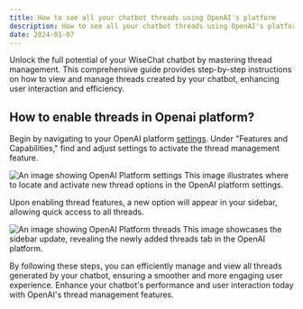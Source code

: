 ```yaml
---
title: How to see all your chatbot threads using OpenAI's platform
description: How to see all your chatbot threads using OpenAI's platform
date: 2024-01-07
---
```


Unlock the full potential of your WiseChat chatbot by mastering thread management. This comprehensive guide provides step-by-step instructions on how to view and manage threads created by your chatbot, enhancing user interaction and efficiency.

## How to enable threads in Openai platform?

Begin by navigating to your OpenAI platform [settings](https://platform.openai.com/account/organization). Under "Features and Capabilities," find and adjust settings to activate the thread management feature.

<img
  src="/threads-settings.png"
  title="OpenAI Platform Settings"
  alt="An image showing OpenAI Platform settings"
/>
This image illustrates where to locate and activate new thread options in the OpenAI platform settings.

Upon enabling thread features, a new option will appear in your sidebar, allowing quick access to all threads.

<img
  src="/threads-tab.png"
  title="OpenAI Platform Threads"
  alt="An image showing OpenAI Platform threads"
/>
This image showcases the sidebar update, revealing the newly added threads tab in the OpenAI platform.

By following these steps, you can efficiently manage and view all threads generated by your chatbot, ensuring a smoother and more engaging user experience. Enhance your chatbot's performance and user interaction today with OpenAI's thread management features.
